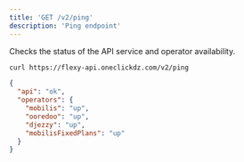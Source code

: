 ```yaml
---
title: 'GET /v2/ping'
description: 'Ping endpoint'
---
```


Checks the status of the API service and operator availability.

```bash
curl https://flexy-api.oneclickdz.com/v2/ping
```

```json
{
  "api": "ok",
  "operators": {
    "mobilis": "up",
    "ooredoo": "up",
    "djezzy": "up",
    "mobilisFixedPlans": "up"
  }
}
```
